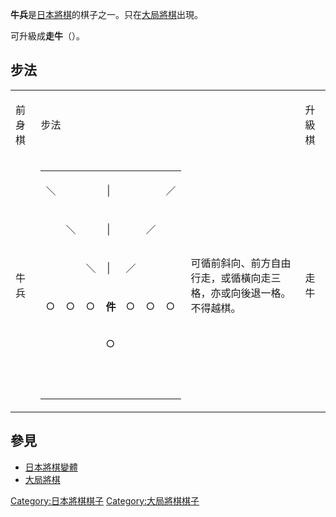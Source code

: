 {{japanese|japanese=牛兵|kana=ぎゅうへい|romaji=Gyūhei}}

'''牛兵'''是[[日本將棋|日本將棋]]的棋子之一。只在[[大局將棋|大局將棋]]出現。

可升級成'''走牛'''（{{lang|ja|そうぎゅう}}）。

==步法==

{| border="1" cellspacing="0" cellpadding="3"
|----- bgcolor="#dddddd"
| 前身棋 || colspan="2" | 步法 || 升級棋 || colspan="2" | 步法
|-----
| 牛兵 ||
{| border="1" cellspacing="0" cellpadding="3"
|-----
| ＼ ||   ||   || │ ||  
|   || ／
|-----
|   || ＼ ||   || │ ||  
| ／ ||  
|-----
|   ||   || ＼ || │ || ／ ||   ||  
|-----
| ○ || ○ || ○ || '''件''' || ○ || ○ || ○
|-----
|   ||   ||   || ○ ||  
|   ||  
|-----
|   ||   ||   ||   ||  
|   ||  
|}
| 可循前斜向、前方自由行走，或循橫向走三格，亦或向後退一格。不得越棋。 || 走牛
|
{| border="1" cellspacing="0" cellpadding="3"
|-----
| ＼ ||   || ｜ ||   || ／
|-----
|   || ＼ || ｜ || ／ ||  
|-----
| ─ || ─ || '''犟''' || ─ || ─
|-----
|   ||   || ○ ||   ||  
|-----
|   ||   || ○ ||   ||  
|}
| 可循橫向、前斜向、前方自由行走，或向後退兩格。不得越棋。
|}

==參見==
*[[日本將棋變體|日本將棋變體]]
*[[大局將棋|大局將棋]]

[[Category:日本將棋棋子|Category:日本將棋棋子]]
[[Category:大局將棋棋子|Category:大局將棋棋子]]